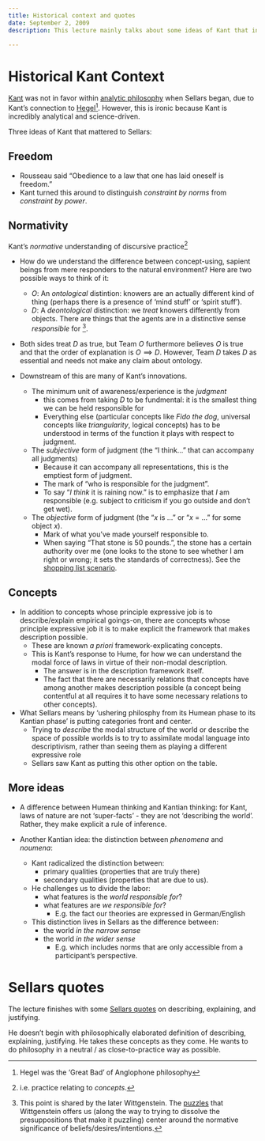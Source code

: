 ```yaml
---
title: Historical context and quotes
date: September 2, 2009
description: This lecture mainly talks about some ideas of Kant that influenced Sellars and introduces Sellars through a long series of quotes.

---
```


# Historical Kant Context

[Kant](/docs/phil/people/kant/index.qmd) was not in favor within [analytic philosophy](https://en.wikipedia.org/wiki/Analytic_philosophy) when Sellars began, due to Kant's connection to [Hegel](/docs/phil/people/brandom/#on-kant-and-hegel)[^1]. However, this is ironic because Kant is incredibly analytical and science-driven.

[^1]:Hegel was the 'Great Bad' of Anglophone philosophy

Three ideas of Kant that mattered to Sellars:

## Freedom
- Rousseau said "Obedience to a law that one has laid oneself is freedom."
- Kant turned this around to distinguish *constraint by norms* from *constraint by power*.


## Normativity
Kant's *normative* understanding of discursive practice[^2]

[^2]: i.e. practice relating to *concepts*.

- How do we understand the difference between concept-using, sapient beings from mere responders to the natural environment? Here are two possible ways to think of it:
    - $O$: An *ontological* distintion: knowers are an actually different kind of thing (perhaps there is a presence of 'mind stuff' or 'spirit stuff').
    - $D$: A *deontological* distinction: we *treat* knowers differently from objects. There are things that the agents are in a distinctive sense *responsible* for [^3].
- Both sides treat $D$ as true, but Team $O$ furthermore believes $O$ is true and that the order of explanation is $O \implies D$. However, Team $D$ takes $D$ as essential and needs not make any claim about ontology.

- Downstream of this are many of Kant's innovations.
    - The minimum unit of awareness/experience is the *judgment*
        - this comes from taking $D$ to be fundmental: it is the smallest thing we can be held responsible for
        - Everything else (particular concepts like *Fido the dog*, universal concepts like *triangularity*, logical concepts) has to be understood in terms of the function it plays with respect to judgment.
    - The *subjective* form of judgment (the "I think..." that can accompany all judgments)
        - Because it can accompany all representations, this is the emptiest form of judgment.
        - The mark of "who is responsible for the judgment".
        - To say "*I think* it is raining now." is to emphasize that *I* am responsible (e.g. subject to criticism if you go outside and don't get wet).
    - The *objective* form of judgment (the "$x$ is ..." or "$x$ = ..." for some object $x$).
        - Mark of what you've made yourself responsible to.
        - When saying "That stone is 50 pounds.", the stone has a certain authority over me (one looks to the stone to see whether I am right or wrong; it sets the standards of correctness). See the [shopping list scenario](/docs/phil/situations/shoppinglist.qmd).

[^3]: This point is shared by the later Wittgenstein. The [puzzles](/docs/phil/situations/childrensgame.qmd) that Wittgenstein offers us (along the way to trying to dissolve the presuppositions that make it puzzling) center around the normative significance of beliefs/desires/intentions.

## Concepts
- In addition to concepts whose principle expressive job is to describe/explain empirical goings-on, there are concepts whose principle expressive job it is to make explicit the framework that makes description possible.
    - These are known *a priori* framework-explicating concepts.
    - This is Kant's response to Hume, for how we can understand the modal force of laws in virtue of their non-modal description.
        - The answer is in the description framework itself.
        - The fact that there are necessarily relations that concepts have among another makes description possible (a concept being contentful at all requires it to have some necessary relations to other concepts).
- What Sellars means by 'ushering philosphy from its Humean phase to its Kantian phase' is putting categories front and center.
    - Trying to *describe* the modal structure of the world or describe the space of possible worlds is to try to assimilate modal language into descriptivism, rather than seeing them as playing a different expressive role
    - Sellars saw Kant as putting this other option on the table.

## More ideas
- A difference between Humean thinking and Kantian thinking: for Kant, laws of nature are not 'super-facts' - they are not 'describing the world'. Rather, they make explicit a rule of inference.

- Another Kantian idea: the distinction between *phenomena* and *noumena*:
    - Kant radicalized the distinction between:
        - primary qualities (properties that are truly there)
        - secondary qualities (properties that are due to us).
    - He challenges us to divide the labor:
       - what features is the *world responsible for*?
       - what features are *we responsible for*?
           - E.g. the fact our theories are expressed in German/English
    - This distinction lives in Sellars as the difference between:
        -  the world *in the narrow sense*
        -  the world *in the wider sense*
            - E.g. which includes norms that are only accessible from a participant's perspective.

# Sellars quotes

The lecture finishes with some [Sellars quotes](/docs/phil/people/sellars/index.qmd#quotes) on describing, explaining, and justifying.

He doesn't begin with philosophically elaborated definition of describing, explaining, justifying. He takes these concepts as they come. He wants to do philosophy in a neutral / as close-to-practice way as possible.
